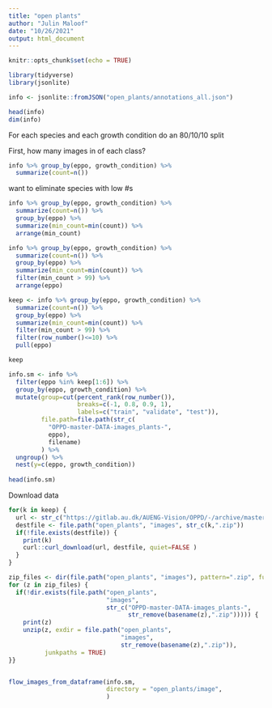 ```yaml
---
title: "open plants"
author: "Julin Maloof"
date: "10/26/2021"
output: html_document
---
```


```r
knitr::opts_chunk$set(echo = TRUE)
```

```r
library(tidyverse)
library(jsonlite)
```


```r
info <- jsonlite::fromJSON("open_plants/annotations_all.json")
```

```r
head(info)
dim(info)
```

For each species and each growth condition do an 80/10/10 split

First, how many images in of each class?

```r
info %>% group_by(eppo, growth_condition) %>%
  summarize(count=n())
```
want to eliminate species with low #s

```r
info %>% group_by(eppo, growth_condition) %>%
  summarize(count=n()) %>%
  group_by(eppo) %>%
  summarize(min_count=min(count)) %>%
  arrange(min_count)

info %>% group_by(eppo, growth_condition) %>%
  summarize(count=n()) %>%
  group_by(eppo) %>%
  summarize(min_count=min(count)) %>%
  filter(min_count > 99) %>%
  arrange(eppo)

keep <- info %>% group_by(eppo, growth_condition) %>%
  summarize(count=n()) %>%
  group_by(eppo) %>%
  summarize(min_count=min(count)) %>%
  filter(min_count > 99) %>%
  filter(row_number()<=10) %>%
  pull(eppo)

keep
```

```r
info.sm <- info %>%
  filter(eppo %in% keep[1:6]) %>%
  group_by(eppo, growth_condition) %>%
  mutate(group=cut(percent_rank(row_number()),
                   breaks=c(-1, 0.8, 0.9, 1),
                   labels=c("train", "validate", "test")),
         file.path=file.path(str_c(
           "OPPD-master-DATA-images_plants-",
           eppo),
           filename)
         ) %>%
  ungroup() %>%
  nest(y=c(eppo, growth_condition)) 
  
head(info.sm)
```

Download data
```r
for(k in keep) {
  url <- str_c("https://gitlab.au.dk/AUENG-Vision/OPPD/-/archive/master/OPPD-master.zip?path=DATA/images_plants/",k)
  destfile <- file.path("open_plants", "images", str_c(k,".zip"))
  if(!file.exists(destfile)) {
    print(k)
    curl::curl_download(url, destfile, quiet=FALSE )
  }
}
```


```r
zip_files <- dir(file.path("open_plants", "images"), pattern=".zip", full.names = TRUE)
for (z in zip_files) {
  if(!dir.exists(file.path("open_plants", 
                           "images", 
                           str_c("OPPD-master-DATA-images_plants-",
                                 str_remove(basename(z),".zip"))))) {
    print(z)
    unzip(z, exdir = file.path("open_plants", 
                               "images", 
                               str_remove(basename(z),".zip")), 
          junkpaths = TRUE)
}}
```

```r

```


```r
flow_images_from_dataframe(info.sm,
                           directory = "open_plants/image",
                           )
```



